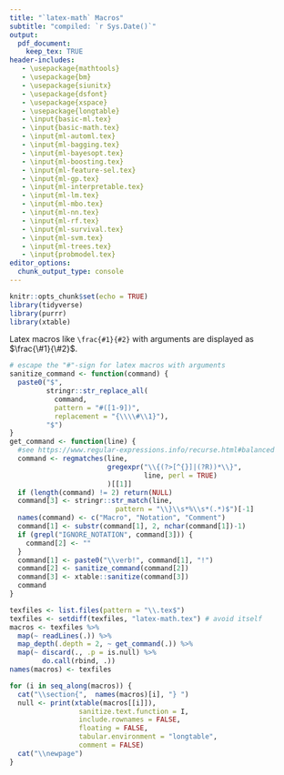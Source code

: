 ```yaml
---
title: "`latex-math` Macros"
subtitle: "compiled: `r Sys.Date()`"
output: 
  pdf_document:
    keep_tex: TRUE
header-includes:
   - \usepackage{mathtools}
   - \usepackage{bm}
   - \usepackage{siunitx}
   - \usepackage{dsfont}
   - \usepackage{xspace}
   - \usepackage{longtable}
   - \input{basic-ml.tex}
   - \input{basic-math.tex}
   - \input{ml-automl.tex}
   - \input{ml-bagging.tex}
   - \input{ml-bayesopt.tex}
   - \input{ml-boosting.tex}
   - \input{ml-feature-sel.tex}
   - \input{ml-gp.tex}
   - \input{ml-interpretable.tex}
   - \input{ml-lm.tex}
   - \input{ml-mbo.tex}
   - \input{ml-nn.tex}
   - \input{ml-rf.tex}
   - \input{ml-survival.tex}
   - \input{ml-svm.tex}
   - \input{ml-trees.tex}
   - \input{probmodel.tex}
editor_options: 
  chunk_output_type: console
---
```


```r
knitr::opts_chunk$set(echo = TRUE)
library(tidyverse)
library(purrr)
library(xtable)
```

<!-- Run this file with rmarkdown::render() to recreate the tables.  -->

Latex macros like `\frac{#1}{#2}` with arguments are displayed as $\frac{\#1}{\#2}$.


```r
# escape the "#"-sign for latex macros with arguments
sanitize_command <- function(command) {
  paste0("$", 
         stringr::str_replace_all(
           command, 
           pattern = "#([1-9])",
           replacement = "{\\\\#\\1}"), 
         "$")
}
get_command <- function(line) {
  #see https://www.regular-expressions.info/recurse.html#balanced
  command <- regmatches(line, 
                        gregexpr("\\{(?>[^{}]|(?R))*\\}", 
                                 line, perl = TRUE)
                        )[[1]]
  if (length(command) != 2) return(NULL)
  command[3] <- stringr::str_match(line, 
                          pattern = "\\}\\s*%\\s*(.*)$")[-1]
  names(command) <- c("Macro", "Notation", "Comment")
  command[1] <- substr(command[1], 2, nchar(command[1])-1)
  if (grepl("IGNORE_NOTATION", command[3])) {
    command[2] <- ""
  }
  command[1] <- paste0("\\verb!", command[1], "!")
  command[2] <- sanitize_command(command[2])
  command[3] <- xtable::sanitize(command[3])
  command
}

texfiles <- list.files(pattern = "\\.tex$")
texfiles <- setdiff(texfiles, "latex-math.tex") # avoid itself
macros <- texfiles %>% 
  map(~ readLines(.)) %>% 
  map_depth(.depth = 2, ~ get_command(.)) %>% 
  map(~ discard(., .p = is.null) %>% 
        do.call(rbind, .)) 
names(macros) <- texfiles
```

```r
for (i in seq_along(macros)) {
  cat("\\section{",  names(macros)[i], "} ")
  null <- print(xtable(macros[[i]]), 
                 sanitize.text.function = I, 
                 include.rownames = FALSE, 
                 floating = FALSE,
                 tabular.environment = "longtable", 
                 comment = FALSE)
  cat("\\newpage")
}
```
